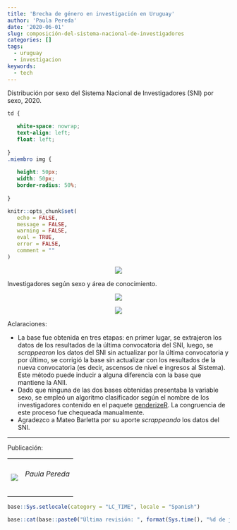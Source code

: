 ```yaml
---
title: 'Brecha de género en investigación en Uruguay'
author: 'Paula Pereda'
date: '2020-06-01'
slug: composición-del-sistema-nacional-de-investigadores
categories: []
tags:
  - uruguay
  - investigacion
keywords:
  - tech
---
```


Distribución por sexo del Sistema Nacional de Investigadores (SNI) por sexo, 2020.

<!--more-->

<link rel="icon" href="http://www.unaimagen.uy/una_imagen.svg"/>

```css
td {
   
   white-space: nowrap;
   text-align: left;
   float: left;
   
}
.miembro img {
   
   height: 50px;
   width: 50px;
   border-radius: 50%;
   
}
```

```r
knitr::opts_chunk$set(
   echo = FALSE,
   message = FALSE,
   warning = FALSE,
   eval = TRUE,
   error = FALSE,
   comment = ""
)
```

<p align="center">
  <img src="/img/sni_2020.png">
</p>

Investigadores según sexo y área de conocimiento.

<p align="center">
  <img src="/img/sni_area_2020.png">
</p>


<p align="center">
  <img src="/img/sni_area_nivel_2020.png">
</p>

Aclaraciones: 

 - La base fue obtenida en tres etapas: en primer lugar, se extrajeron los datos de los resultados de la última convocatoria del SNI, luego, se _scrappearon_ los datos del SNI sin actualizar por la última convocatoria y por último, se corrigió la base sin actualizar con los resultados de la nueva convocatoria (es decir, ascensos de nivel e ingresos al Sistema). Este método puede inducir a alguna diferencia con la base que mantiene la ANII.
- Dado que ninguna de las dos bases obtenidas presentaba la variable sexo, se empleó un algoritmo clasificador según el nombre de los investigadores contenido en el paquete [genderizeR](https://github.com/kalimu/genderizeR). La congruencia de este proceso fue chequeada manualmente. 
- Agradezco a Mateo Barletta por su aporte _scrappeando_ los datos del SNI. 


***

Publicación: 

<table>
   <tr>
      <td class="miembro"><img src="/img/PaulaPereda.jpg"/></td>
      <td class="miembro"><h6>Paula Pereda</h6></td>
   </tr>
<table>




```r
base::Sys.setlocale(category = "LC_TIME", locale = "Spanish")
```

```r
base::cat(base::paste0("Última revisión: ", format(Sys.time(), "%d de junio de %Y")))
```

